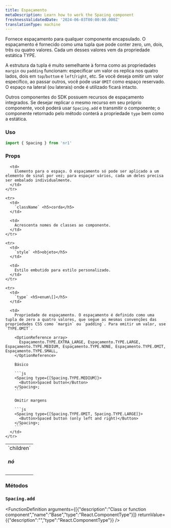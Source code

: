 ```yaml
---
title: Espaçamento
metaDescription: Learn how to work the Spacing component
freshnessValidatedDate: '2024-06-03T00:00:00.000Z'
translationType: machine
---
```


Fornece espaçamento para qualquer componente encapsulado. O espaçamento é fornecido como uma tupla que pode conter zero, um, dois, três ou quatro valores. Cada um desses valores vem da propriedade estática TYPE.

A estrutura da tupla é muito semelhante à forma como as propriedades `margin` ou `padding` funcionam: especificar um valor os replica nos quatro lados, dois em `top`/`bottom` e `left`/`right`, etc. Se você deseja omitir um valor específico, ao passar outros, você pode usar `OMIT` como espaço reservado. O espaço na lateral (ou laterais) onde é utilizado ficará intacto.

Outros componentes do SDK possuem recursos de espaçamento integrados. Se desejar replicar o mesmo recurso em seu próprio componente, você poderá usar `Spacing.add` e transmitir o componente; o componente retornado pelo método conterá a propriedade `type` bem como a estática.

### Uso

```js
import { Spacing } from 'nr1'
```

### Props

<table>
  <tbody>
    <tr>
      <td>
        `children` <h5>nó</h5>
      </td>

      <td>
        Elemento para o espaço. O espaçamento só pode ser aplicado a um elemento de sinal por vez; para espaçar vários, cada um deles precisa ser embalado individualmente.
      </td>
    </tr>

    <tr>
      <td>
        `className` <h5>corda</h5>
      </td>

      <td>
        Acrescenta nomes de classes ao componente.
      </td>
    </tr>

    <tr>
      <td>
        `style` <h5>objeto</h5>
      </td>

      <td>
        Estilo embutido para estilo personalizado.
      </td>
    </tr>

    <tr>
      <td>
        `type` <h5>enum\[]</h5>
      </td>

      <td>
        Propriedade de espaçamento. O espaçamento é definido como uma tupla de zero a quatro valores, que segue as mesmas convenções das propriedades CSS como `margin` ou `padding`. Para omitir um valor, use `TYPE.OMIT`.

        <OptionReference array>
          Espaçamento.TYPE.EXTRA_LARGE, Espaçamento.TYPE.LARGE, Espaçamento.TYPE.MEDIUM, Espaçamento.TYPE.NONE, Espaçamento.TYPE.OMIT, Espaçamento.TYPE.SMALL,
        </OptionReference>

        Básico

        ```js
        <Spacing type={[Spacing.TYPE.MEDIUM]}>
          <Button>Spaced button</Button>
        </Spacing>;            
        ```

        Omitir margens

        ```js
        <Spacing type={[Spacing.TYPE.OMIT, Spacing.TYPE.LARGE]}>
          <Button>Spaced button (only left and right)</Button>
        </Spacing>; 
        ```
      </td>
    </tr>
  </tbody>
</table>

### Métodos

### `Spacing.add`

<FunctionDefinition
  arguments={[{"description":"Class or function component","name":"Base","type":"React.ComponentType"}]}
  returnValue={{"description":"","type":"React.ComponentType"}}
/>